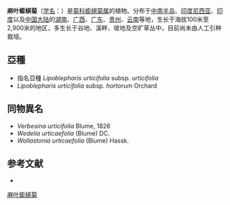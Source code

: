 {{Speciesbox
| name = 麻叶蟛蜞菊
| status = 
| status_system = 
| image = 
| genus = Lipoblepharis
| species = urticifolia
| authority = (Blume) Orchard
}}

'''麻叶蟛蜞菊'''（[[学名|学名]]：{{lang|la|''Lipoblepharis urticifolia''}}）是[[菊科|菊科]][[蟛蜞菊属|蟛蜞菊属]]的植物。分布于[[中南半岛|中南半岛]]、[[印度尼西亚|印度尼西亚]]、[[印度|印度]]以及[[中国大陆|中国大陆]]的[[湖南|湖南]]、[[广西|广西]]、[[广东|广东]]、[[贵州|贵州]]、[[云南|云南]]等地，生长于海拔100米至2,900米的地区，多生长于谷地、溪畔、坡地及空旷草丛中，目前尚未由人工引种栽培。

== 亞種 ==
* 指名亞種 ''Lipoblepharis urticifolia'' subsp. ''urticifolia''
* ''Lipoblepharis urticifolia'' subsp. ''hortorum'' Orchard

== 同物異名 ==

* ''Verbesina urticifolia'' Blume, 1826
* ''Wedelia urticaefolia'' (Blume) DC.
* ''Wollastonia urticaefolia'' (Blume) Hassk.

== 参考文献 ==
<div class="references-small">
* {{cite web| url =http://www.bioinfo.cn/db05/KmzwSpecies.php?action=view&id=5262| title =麻叶蟛蜞菊| work =《中国高等植物数据库全库》| publisher =中国科学院微生物研究所| author =昆明植物研究所| accessdate =2009-02-25| deadurl =yes| archiveurl =https://web.archive.org/web/20160305001235/http://www.bioinfo.cn/db05/KmzwSpecies.php?action=view&id=5262| archivedate =2016-03-05}}
</div>
{{Taxonbar|from=Q47595398}}

[[Category:菊科|麻叶蟛蜞菊]]


{{植物小作品}}